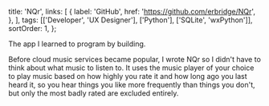   title: 'NQr',
  links: [
    {
      label: 'GitHub',
      href: 'https://github.com/erbridge/NQr',
    },
  ],
  tags: [['Developer', 'UX Designer'], ['Python'], ['SQLite', 'wxPython']],
  sortOrder: 1,
};

The app I learned to program by building.

Before cloud music services became popular, I wrote NQr so I didn't have to
think about what music to listen to. It uses the music player of your choice to
play music based on how highly you rate it and how long ago you last heard it,
so you hear things you like more frequently than things you don't, but only the
most badly rated are excluded entirely.
